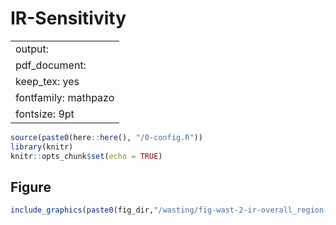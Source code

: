 # IR-Sensitivity {#ir}

---
output:
  pdf_document:
    keep_tex: yes
fontfamily: mathpazo
fontsize: 9pt
---

\raggedright

```r
source(paste0(here::here(), "/0-config.R"))
library(knitr)
knitr::opts_chunk$set(echo = TRUE)
```

## Figure

```r
include_graphics(paste0(fig_dir,"/wasting/fig-wast-2-ir-overall_region--allage-ir_sense.png"))
```

